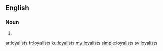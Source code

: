==English==

===Noun===
{{head|en}}

# {{plural of|loyalist}}

[[ar:loyalists]]
[[fr:loyalists]]
[[ku:loyalists]]
[[my:loyalists]]
[[simple:loyalists]]
[[sv:loyalists]]